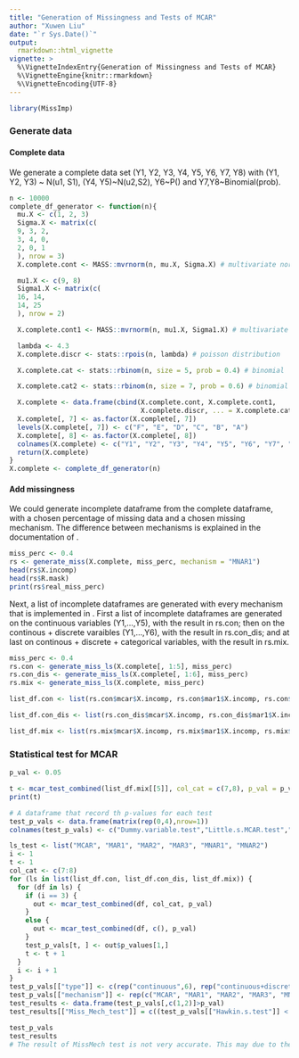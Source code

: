 ```yaml
---
title: "Generation of Missingness and Tests of MCAR"
author: "Xuwen Liu"
date: "`r Sys.Date()`"
output:
  rmarkdown::html_vignette
vignette: >
  %\VignetteIndexEntry{Generation of Missingness and Tests of MCAR}
  %\VignetteEngine{knitr::rmarkdown}
  %\VignetteEncoding{UTF-8}
---
```


```r
library(MissImp)
```
### Generate data
#### Complete data
We generate a complete data set (Y1, Y2, Y3, Y4, Y5, Y6, Y7, Y8) with (Y1, Y2, Y3) ~ N(u1, S1), (Y4, Y5)~N(u2,S2), Y6~P(\lambda) and Y7,Y8~Binomial(prob). 

```r
n <- 10000
complete_df_generator <- function(n){
  mu.X <- c(1, 2, 3)
  Sigma.X <- matrix(c(
  9, 3, 2,
  3, 4, 0,
  2, 0, 1
  ), nrow = 3)
  X.complete.cont <- MASS::mvrnorm(n, mu.X, Sigma.X) # multivariate normal distribution

  mu1.X <- c(9, 8)
  Sigma1.X <- matrix(c(
  16, 14,
  14, 25
  ), nrow = 2)

  X.complete.cont1 <- MASS::mvrnorm(n, mu1.X, Sigma1.X) # multivariate normal distribution

  lambda <- 4.3
  X.complete.discr <- stats::rpois(n, lambda) # poisson distribution

  X.complete.cat <- stats::rbinom(n, size = 5, prob = 0.4) # binomial

  X.complete.cat2 <- stats::rbinom(n, size = 7, prob = 0.6) # binomial

  X.complete <- data.frame(cbind(X.complete.cont, X.complete.cont1,
                                 X.complete.discr, ... = X.complete.cat, X.complete.cat2))
  X.complete[, 7] <- as.factor(X.complete[, 7])
  levels(X.complete[, 7]) <- c("F", "E", "D", "C", "B", "A")
  X.complete[, 8] <- as.factor(X.complete[, 8])
  colnames(X.complete) <- c("Y1", "Y2", "Y3", "Y4", "Y5", "Y6", "Y7", "Y8")
  return(X.complete)
}
X.complete <- complete_df_generator(n)
```



#### Add missingness

We could generate incomplete dataframe from the complete dataframe, with a chosen percentage of missing data and a chosen missing mechanism. The difference between mechanisms is explained in the documentation of \code{generate_miss}.

```r
miss_perc <- 0.4
rs <- generate_miss(X.complete, miss_perc, mechanism = "MNAR1")
head(rs$X.incomp)
head(rs$R.mask)
print(rs$real_miss_perc)
```

Next, a list of incomplete dataframes are generated with every mechanism that is implemented in \code{generate_miss}. First a list of incomplete dataframes are generated on the continuous variables (Y1,...,Y5), with the result in rs.con; then on the continous + discrete varaibles (Y1,...,Y6), with the result in rs.con_dis; and at last on continous + discrete + categorical variables, with the result in rs.mix.

```r
miss_perc <- 0.4
rs.con <- generate_miss_ls(X.complete[, 1:5], miss_perc)
rs.con_dis <- generate_miss_ls(X.complete[, 1:6], miss_perc)
rs.mix <- generate_miss_ls(X.complete, miss_perc)
```


```r
list_df.con <- list(rs.con$mcar$X.incomp, rs.con$mar1$X.incomp, rs.con$mar2$X.incomp, rs.con$mar3$X.incomp, rs.con$mnar1$X.incomp, rs.con$mnar2$X.incomp)

list_df.con_dis <- list(rs.con_dis$mcar$X.incomp, rs.con_dis$mar1$X.incomp, rs.con_dis$mar2$X.incomp, rs.con_dis$mar3$X.incomp, rs.con_dis$mnar1$X.incomp, rs.con_dis$mnar2$X.incomp)

list_df.mix <- list(rs.mix$mcar$X.incomp, rs.mix$mar1$X.incomp, rs.mix$mar2$X.incomp, rs.mix$mar3$X.incomp, rs.mix$mnar1$X.incomp, rs.mix$mnar2$X.incomp)
```



### Statistical test for MCAR 
```r
p_val <- 0.05
```

```r
t <- mcar_test_combined(list_df.mix[[5]], col_cat = c(7,8), p_val = p_val)
print(t)
```

```r
# A dataframe that record th p-values for each test
test_p_vals <- data.frame(matrix(rep(0,4),nrow=1)) 
colnames(test_p_vals) <- c("Dummy.variable.test","Little.s.MCAR.test","Hawkin.s.test","Non.parametric.test")

ls_test <- list("MCAR", "MAR1", "MAR2", "MAR3", "MNAR1", "MNAR2")
i <- 1
t <- 1
col_cat <- c(7:8)
for (ls in list(list_df.con, list_df.con_dis, list_df.mix)) {
  for (df in ls) {
    if (i == 3) {
      out <- mcar_test_combined(df, col_cat, p_val)
    }
    else {
      out <- mcar_test_combined(df, c(), p_val)
    }
    test_p_vals[t, ] <- out$p_values[1,]
    t <- t + 1
  }
  i <- i + 1
}
test_p_vals[["type"]] <- c(rep("continuous",6), rep("continuous+discrete",6),rep("mix",6))
test_p_vals[["mechanism"]] <- rep(c("MCAR", "MAR1", "MAR2", "MAR3", "MNAR1", "MNAR2"),3)
test_results <- data.frame(test_p_vals[,c(1,2)]>p_val)
test_results[["Miss_Mech_test"]] = c((test_p_vals[["Hawkin.s.test"]] < p_val) * (test_p_vals[["Non.parametric.test"]] < p_val) == 0)

test_p_vals
test_results
# The result of MissMech test is not very accurate. This may due to the problem of implementation in MissMech package, which is not available on CRAN anymore.
```






